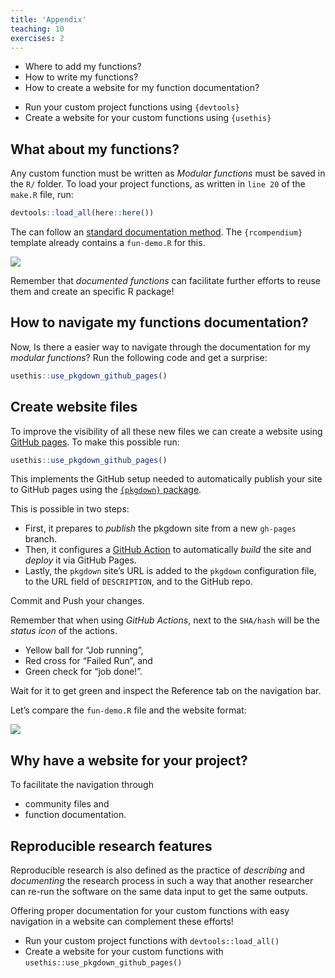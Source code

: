 ```yaml
---
title: 'Appendix'
teaching: 10
exercises: 2
---
```


:::::::::::::::::::::::::::::::::::::: questions 

- Where to add my functions?
- How to write my functions?
- How to create a website for my function documentation?

::::::::::::::::::::::::::::::::::::::::::::::::

::::::::::::::::::::::::::::::::::::: objectives

- Run your custom project functions using `{devtools}`
- Create a website for your custom functions using `{usethis}`

::::::::::::::::::::::::::::::::::::::::::::::::

## What about my functions?

Any custom function must be written as _Modular functions_ must be saved in the `R/` folder. To load your project functions, as written in `line 20` of the `make.R` file, run:

```r
devtools::load_all(here::here())
```

The can follow an [standard documentation method](https://r-pkgs.org/man.html). The `{rcompendium}` template already contains a `fun-demo.R` for this. 

![](fig/fun-demo.png)

:::callout

Remember that _documented functions_ can facilitate further efforts to reuse them and create an specific R package!

:::


:::challenge

## How to navigate my functions documentation?

Now, Is there a easier way to navigate through the documentation for my _modular functions_? Run the following code and get a surprise:

```r
usethis::use_pkgdown_github_pages()
```

:::


## Create website files

To improve the visibility of all these new files we can create a website using [GitHub pages](https://pages.github.com/). To make this possible run:

```r
usethis::use_pkgdown_github_pages()
```

This implements the GitHub setup needed to automatically publish your site to GitHub pages using the [`{pkgdown}` package](https://pkgdown.r-lib.org/).

This is possible in two steps: 

- First, it prepares to _publish_ the pkgdown site from a new `gh-pages` branch. 
- Then, it configures a [GitHub Action](https://github.com/features/actions) to automatically _build_ the site and _deploy_ it via GitHub Pages.
- Lastly, the `pkgdown` site's URL is added to the `pkgdown` configuration file, to the URL field of `DESCRIPTION`, and to the GitHub repo.

Commit and Push your changes.

:::callout

Remember that when using _GitHub Actions_, next to the `SHA/hash` will be the _status icon_ of the actions. 

- Yellow ball for "Job running", 
- Red cross for "Failed Run", and 
- Green check for "job done!".

:::

Wait for it to get green and inspect the Reference tab on the navigation bar.

Let's compare the `fun-demo.R` file and the website format:

![](fig/fun-demo-web.png)

:::callout

## Why have a website for your project?

To facilitate the navigation through 

- community files and 
- function documentation.

:::

## Reproducible research features

Reproducible research is also defined as the practice of _describing_ and _documenting_ the research process in such a way that another researcher can re-run the software on the same data input to get the same outputs.

Offering proper documentation for your custom functions with easy navigation in a website can complement these efforts!

::::::::::::::::::::::::::::::::::::: keypoints 

- Run your custom project functions with `devtools::load_all()`
- Create a website for your custom functions with `usethis::use_pkgdown_github_pages()`

::::::::::::::::::::::::::::::::::::::::::::::::

